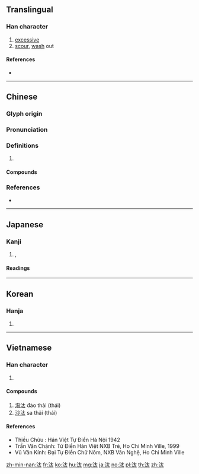 {{character info/new}}
==Translingual==

===Han character===
{{Han char|rn=85|rad=水|as=04|sn=7|four=34130|canj=EKI|ids=⿰氵太}}

# [[excessive]]
# [[scour]], [[wash]] out

====References====
* {{Han ref|kx=0607.180|dkj=17160|dj=1001.050|hdz=31560.060|uh=6C70|ud=27760|bh=A84F|bd=43087}}

----

==Chinese==
{{zh-forms|alt=汏,汱,溙}}

===Glyph origin===
{{Han etym}}

===Pronunciation===
{{zh-pron
|m=tài
|c=taai3
|mn=thài/xm,zz:tāi/thōa
|mn_note=thài/tāi - literary; thōa - vernacular
|mc=y
|oc=y
|cat=
}}

===Definitions===
{{zh-hanzi}}

# {{rfdef|zh}}

====Compounds====
{{zh-der|單淘汰|天然淘汰|刪汰|甄汰|汰換|淘汰|洮汰|汰舊換新|沙汰|汰侈|淘汰賽|裁汰|鐫汰|除汰|自然淘汰}}

===References===
* {{R:twedu|A02147}}

----

==Japanese==

===Kanji===
{{ja-kanji|grade=|rs=水04}}

# {{l|en|scour}}, {{l|en|wash}} {{l|en|out}}

====Readings====
{{ja-readings
|goon=[[たい]] (tai) {{non-joyo-reading}}
|kanon=[[たい]] (tai) {{non-joyo-reading}}
|kanyoon=[[た]] (ta)
|kun={{non-joyo-reading}} [[おごる]] ([[汰る]], ogoru) {{qualifier|rare}}, {{non-joyo-reading}} [[にごる]] ([[汰る]], nigoru) {{qualifier|rare}}, {{non-joyo-reading}} [[よなげる]] ([[汰げる]], yonageru), {{non-joyo-reading}} [[ゆる]] ([[汰る]], yuru)
}}

----

==Korean==

===Hanja===
{{ko-hanja|hangeul=태|eumhun=|rv=tae|mr=t'ae|y=thay}}

# {{defn|lang=ko|sort=水04}}

----

==Vietnamese==

===Han character===
{{vi-hantu|[[thảy]], [[thải]], [[thãi]], [[thái]], [[thẩy]], [[thay]]|rs=水04}}

# {{defn|lang=vi|sort=水04}}

====Compounds====
# [[淘汰]] đào thải (thái)
# [[沙汰]] sa thải (thái)

====References====
* Thiều Chửu : Hán Việt Tự Điển Hà Nội 1942
* Trần Văn Chánh: Từ Điển Hán Việt NXB Trẻ, Ho Chi Minh Ville, 1999
* Vũ Văn Kính: Đại Tự Điển Chữ Nôm, NXB Văn Nghệ, Ho Chi Minh Ville

[[zh-min-nan:汰]]
[[fr:汰]]
[[ko:汰]]
[[hu:汰]]
[[mg:汰]]
[[ja:汰]]
[[no:汰]]
[[pl:汰]]
[[th:汰]]
[[zh:汰]]